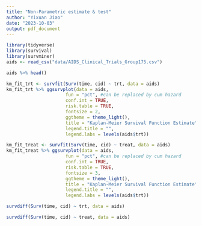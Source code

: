 ```yaml
---
title: "Non-Parametric estimate & test"
author: "Yixuan Jiao"
date: "2023-10-03"
output: pdf_document
---
```


```r
library(tidyverse)
library(survival)
library(survminer)
aids <- read_csv("data/AIDS_Clinical_Trials_Group175.csv")
```

```r
aids %>% head()
```

```r
km_fit_trt <- survfit(Surv(time, cid) ~ trt, data = aids)
km_fit_trt %>% ggsurvplot(data = aids,
                      fun = "pct", #can be replaced by cum hazard
                      conf.int = TRUE,
                      risk.table = TRUE,
                      fontsize = 2,
                      ggtheme = theme_light(),
                      title = "Kaplan-Meier Survival Function Estimate",
                      legend.title = "",
                      legend.labs = levels(aids$trt))
```

```r
km_fit_treat <- survfit(Surv(time, cid) ~ treat, data = aids)
km_fit_treat %>% ggsurvplot(data = aids,
                      fun = "pct", #can be replaced by cum hazard
                      conf.int = TRUE,
                      risk.table = TRUE,
                      fontsize = 3,
                      ggtheme = theme_light(),
                      title = "Kaplan-Meier Survival Function Estimate",
                      legend.title = "",
                      legend.labs = levels(aids$trt))
```

```r
survdiff(Surv(time, cid) ~ trt, data = aids)
```

```r
survdiff(Surv(time, cid) ~ treat, data = aids)
```

